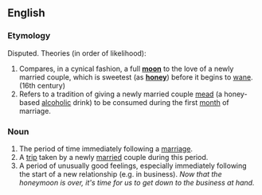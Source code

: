 ==English==

===Etymology===
Disputed.  Theories (in order of likelihood):
# Compares, in a cynical fashion, a full '''[[moon]]''' to the love of a newly married couple, which is sweetest (as '''[[honey]]''') before it begins to [[wane]].  (16th century)
# Refers to a tradition of giving a newly married couple [[mead]] (a honey-based [[alcoholic]] drink) to be consumed during the first [[month]] of marriage.

===Noun===
# The period of time immediately following a [[marriage]].
# A [[trip]] taken by a newly [[marry|married]] couple during this period.
# A period of unusually good feelings, especially immediately following the start of a new relationship (e.g. in business).  ''Now that the honeymoon is over, it's time for us to get down to the business at hand.''
